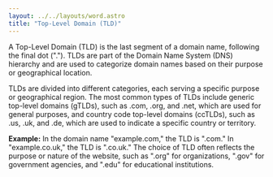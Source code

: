 ```yaml
---
layout: ../../layouts/word.astro
title: "Top-Level Domain (TLD)"
---
```

A Top-Level Domain (TLD) is the last segment of a domain name, following the final dot ("."). TLDs are part of the Domain Name System (DNS) hierarchy and are used to categorize domain names based on their purpose or geographical location.

TLDs are divided into different categories, each serving a specific purpose or geographical region. The most common types of TLDs include generic top-level domains (gTLDs), such as .com, .org, and .net, which are used for general purposes, and country code top-level domains (ccTLDs), such as .us, .uk, and .de, which are used to indicate a specific country or territory.

**Example:**
In the domain name "example.com," the TLD is ".com." In "example.co.uk," the TLD is ".co.uk." The choice of TLD often reflects the purpose or nature of the website, such as ".org" for organizations, ".gov" for government agencies, and ".edu" for educational institutions.